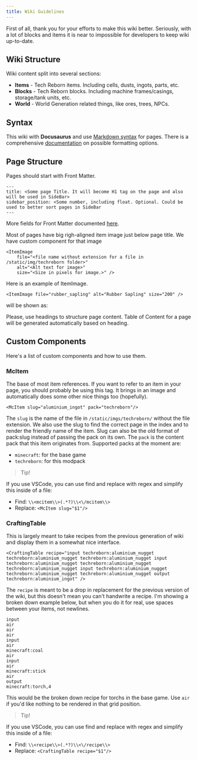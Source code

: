 ```yaml
---
title: Wiki Guidelines
---
```


First of all, thank you for your efforts to make this wiki better. Seriously, with a lot of blocks and items it is near to impossible for developers to keep wiki up-to-date.

## Wiki Structure

Wiki content split into several sections:

- **Items** - Tech Reborn items. Including cells, dusts, ingots, parts, etc.
- **Blocks** - Tech Reborn blocks. Including machine frames/casings, storage/tank units, etc.
- **World** - World Generation related things, like ores, trees, NPCs.

## Syntax

This wiki with **Docusaurus** and use [Markdown syntax](https://www.markdownguide.org/basic-syntax/) for pages. There is a comprehensive [documentation](https://docusaurus.io/docs/markdown-features) on possible formatting options.

## Page Structure

Pages should start with Front Matter.

```
---
title: <Some page Title. It will become H1 tag on the page and also will be used in SideBar>
sidebar_position: <Some number, including float. Optional. Could be used to better sort pages in SideBar
---
```

More fields for Front Matter documented [here](https://docusaurus.io/docs/api/plugins/@docusaurus/plugin-content-docs#markdown-front-matter).

Most of pages have big righ-aligned item image just below page title. We have custom component for that image

```
<ItemImage 
    file="<file name without extension for a file in /static/img/techreborn folder>" 
    alt="<Alt text for image>" 
    size="<Size in pixels for image.>" />
```

Here is an example of ItemImage.
```
<ItemImage file="rubber_sapling" alt="Rubber Sapling" size="200" />
```
will be shown as:

<ItemImage file="rubber_sapling" alt="Rubber Sapling" size="200" />

<div style={{clear: 'both'}} />

Please, use headings to structure page content. Table of Content for a page will be generated automatically based on heading.

## Custom Components

Here's a list of custom components and how to use them.

### McItem

The base of most item references. If you want to refer to an item in your page, you should probably be using this tag. It brings in an image and automatically does some other nice things too (hopefully).

```
<McItem slug="aluminium_ingot" pack="techreborn"/> 
```

The `slug` is the name of the file in `/static/imgs/techreborn/` without the file extension. We also use the slug to find the correct page in the index and to render the friendly name of the item. Slug can also be the old format of pack:slug instead of passing the pack on its own.
The `pack` is the content pack that this item originates from. Supported packs at the moment are:
- `minecraft`: for the base game
- `techreborn`: for this modpack

> Tip!

If you use VSCode, you can use find and replace with regex and simplify this inside of a file:

- Find: `\\<mcitem\\>(.*?)\\<\/mcitem\\>`
- Replace: `<McItem slug="$1"/>`

### CraftingTable

This is largely meant to take recipes from the previous generation of wiki and display them in a somewhat nice interface.

```
<CraftingTable recipe="input techreborn:aluminium_nugget techreborn:aluminium_nugget techreborn:aluminium_nugget input techreborn:aluminium_nugget techreborn:aluminium_nugget techreborn:aluminium_nugget input techreborn:aluminium_nugget techreborn:aluminium_nugget techreborn:aluminium_nugget output techreborn:aluminium_ingot" />
```

The `recipe` is meant to be a drop in replacement for the previous version of the wiki, but this doesn't mean you can't handwrite a recipe. I'm showing a broken down example below, but when you do it for real, use spaces between your items, not newlines.
```
input
air
air
air
input
air
minecraft:coal
air
input
air
minecraft:stick
air
output
minecraft:torch,4
```
This would be the broken down recipe for torchs in the base game. Use `air` if you'd like nothing to be rendered in that grid position.

> Tip!

If you use VSCode, you can use find and replace with regex and simplify this inside of a file:

- Find: `\\<recipe\\>(.*?)\\<\/recipe\\>`
- Replace: `<CraftingTable recipe="$1"/>`
